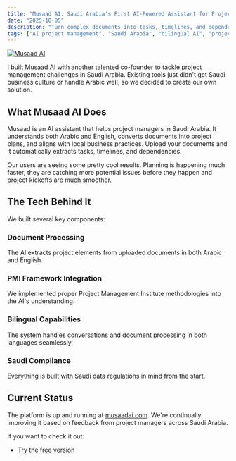 ```yaml
---
title: "Musaad AI: Saudi Arabia's First AI-Powered Assistant for Project Managers"
date: "2025-10-05"
description: "Turn complex documents into tasks, timelines, and dependencies. Bilingual AI (Arabic + English). Saudi-compliant."
tags: ["AI project management", "Saudi Arabia", "bilingual AI", "project assistant", "task automation", "JIRA integration"]
---
```


[![Musaad AI](./musaad-ai-website-screenshot.png)](https://www.musaadai.com/)

I built Musaad AI with another talented co-founder to tackle project management challenges in Saudi Arabia. Existing tools just didn't get Saudi business culture or handle Arabic well, so we decided to create our own solution.

## What Musaad AI Does

Musaad is an AI assistant that helps project managers in Saudi Arabia. It understands both Arabic and English, converts documents into project plans, and aligns with local business practices. Upload your documents and it automatically extracts tasks, timelines, and dependencies.

Our users are seeing some pretty cool results. Planning is happening much faster, they are catching more potential issues before they happen and project kickoffs are much smoother.

## The Tech Behind It

We built several key components:

### Document Processing
The AI extracts project elements from uploaded documents in both Arabic and English.

### PMI Framework Integration
We implemented proper Project Management Institute methodologies into the AI's understanding.

### Bilingual Capabilities
The system handles conversations and document processing in both languages seamlessly.

### Saudi Compliance
Everything is built with Saudi data regulations in mind from the start.

## Current Status

The platform is up and running at [musaadai.com](https://www.musaadai.com/). We're continually improving it based on feedback from project managers across Saudi Arabia.

If you want to check it out:
- [Try the free version](https://app.musaadai.com/)
